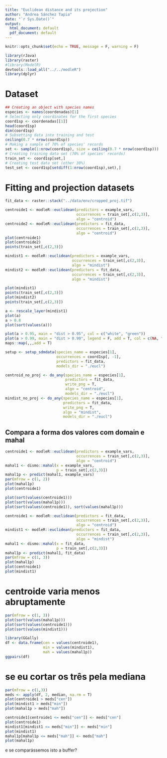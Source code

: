 ```yaml
---
title: "Euclidean distance and its projection"
author: "Andrea Sánchez Tapia"
date: "`r Sys.Date()`"
output:
  html_document: default
  pdf_document: default
---
```



```r
knitr::opts_chunk$set(echo = TRUE, message = F, warning = F)
```

```r
library(rJava)
library(raster)
#library(ModelR)
devtools::load_all("../../modleR")
library(dplyr)
```

# Dataset

```r
## Creating an object with species names
especies <- names(coordenadas)[1]
# Selecting only coordinates for the first species
coord1sp <- coordenadas[[1]]
head(coord1sp)
dim(coord1sp)
# Subsetting data into training and test
ceiling(0.7 * nrow(coord1sp))
# Making a sample of 70% of species' records
set <- sample(1:nrow(coord1sp), size = ceiling(0.7 * nrow(coord1sp)))
# Creating training data set (70% of species' records)
train_set <- coord1sp[set,]
# Creating test data set (other 30%)
test_set <- coord1sp[setdiff(1:nrow(coord1sp),set),]
```

# Fitting and projection datasets


```r
fit_data <- raster::stack("../data/env/cropped_proj.tif")
```

```r

centroide1 <- modleR::euclidean(predictors = example_vars,
                                occurrences = train_set[,c(2,3)],
                                algo = "centroid")
centroide2 <- modleR::euclidean(predictors = fit_data,
                                occurrences = train_set[,c(2,3)],
                                algo = "centroid")
plot(centroide1)
plot(centroide2)
points(train_set[,c(2,3)])

```

```r

mindist1 <- modleR::euclidean(predictors = example_vars,
                              occurrences = train_set[,c(2,3)],
                              algo = "mindist")
mindist2 <- modleR::euclidean(predictors = fit_data,
                              occurrences = train_set[,c(2,3)],
                              algo = "mindist")

plot(mindist1)
points(train_set[,c(2,3)])
plot(mindist2)
points(train_set[,c(2,3)])
```


```r
a <- rescale_layer(mindist1)
plot(a)
a > 0.8
plot(sort(values(a)))

plot(a > 0.95, main = "dist > 0.95", col = c("white", "green"))
plot(a > 0.99, main = "dist > 0.99", legend = F, add = T, col = c(NA, "red"))
maps::map(,,,add = T)

```


```r
setup <- setup_sdmdata(species_name = especies[1],
                       occurrences = coord1sp[, -1],
                       predictors = fit_data,
                       models_dir = "./eucl")
```
```r

centroid_no_proj <- do_any(species_name = especies[1],
                           predictors = fit_data,
                           write_png = T,
                           algo = "centroid",
                           models_dir = "./eucl")
mindist_no_proj <- do_any(species_name = especies[1],
                          predictors = fit_data,
                          write_png = T,
                          algo = "mindist",
                          models_dir = "./eucl")
```


## Compara a forma dos valores com domain e mahal

```r
centroide1 <- modleR::euclidean(predictors = example_vars,
                                occurrences = train_set[,c(2,3)],
                                algo = "centroid")
mahal1 <- dismo::mahal(x = example_vars,
                       p = train_set[,c(2,3)])
mahal1p <- predict(mahal1, example_vars)
par(mfrow = c(1, 2))
plot(mahal1p)
plot(centroide1)

plot(sort(values(centroide1)))
plot(sort(values(mahal1p)))
plot(sort(values(centroide1)), sort(values(mahal1p)))
```


```r
centroide1 <- modleR::euclidean(predictors = fit_data,
                                occurrences = train_set[,c(2,3)],
                                algo = "centroid")
mindist1 <- modleR::euclidean(predictors = fit_data,
                                occurrences = train_set[,c(2,3)],
                                algo = "mindist")
mahal1 <- dismo::mahal(x = fit_data,
                       p = train_set[,c(2,3)])
mahal1p <- predict(mahal1, fit_data)
par(mfrow = c(1, 3))
plot(mahal1p)
plot(centroide1)
plot(mindist1)
```

# centroide varia menos abruptamente
```r
par(mfrow = c(1, 3))
plot(sort(values(mahal1p)))
plot(sort(values(centroide1)))
plot(sort(values(mindist1)))
```


```r
library(GGally)
df <- data.frame(cen = values(centroide1), 
                 min = values(mindist1), 
                 mah = values(mahal1p))
ggpairs(df)

```

# se eu cortar os três pela mediana

```r
par(mfrow = c(1,3))
meds <- apply(df, 2, median, na.rm = T)
plot(centroide1 > meds["cen"])
plot(mindist1 > meds["min"])
plot(mahal1p > meds["mah"])

centroide1[centroide1 <= meds["cen"]] <- meds["cen"]
plot(centroide1)
mindist1[mindist1 <= meds["min"]] <- meds["min"]
plot(mindist1)
mahal1p[mahal1p <= meds["mah"]] <- meds["mah"]
plot(mahal1p)


```

e se comparássemos isto a buffer?


